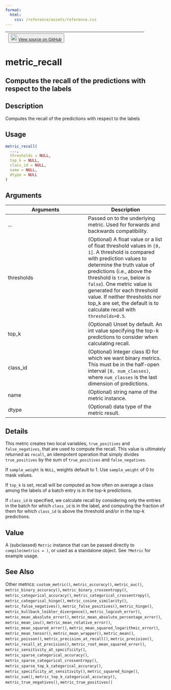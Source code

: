 ```yaml
---
format:
  html:
    css: /reference/assets/reference.css
---
```


| <button class="button"> ![](/reference/assets/GitHub-Mark-32px.png){width="20"} [View source on GitHub](https://github.com/rstudio/keras//blob/main/R/metrics.R#L358) </button> |
|:------------------------------:|:--------------------------------------:|

# metric_recall

## Computes the recall of the predictions with respect to the labels

## Description
Computes the recall of the predictions with respect to the labels 


## Usage
```r
metric_recall( 
  ..., 
  thresholds = NULL, 
  top_k = NULL, 
  class_id = NULL, 
  name = NULL, 
  dtype = NULL 
) 
```

## Arguments
|Arguments|Description|
|---|---|
| ... | Passed on to the underlying metric. Used for forwards and backwards compatibility. |
| thresholds | (Optional) A float value or a list of float threshold values in `[0, 1]`. A threshold is compared with prediction values to determine the truth value of predictions (i.e., above the threshold is `true`, below is `false`). One metric value is generated for each threshold value. If neither thresholds nor top_k are set, the default is to calculate recall with `thresholds=0.5`. |
| top_k | (Optional) Unset by default. An int value specifying the top-k predictions to consider when calculating recall. |
| class_id | (Optional) Integer class ID for which we want binary metrics. This must be in the half-open interval `[0, num_classes)`, where `num_classes` is the last dimension of predictions. |
| name | (Optional) string name of the metric instance. |
| dtype | (Optional) data type of the metric result. |

## Details

This metric creates two local variables, `true_positives` and `false_negatives`, that are used to compute the recall. This value is ultimately returned as `recall`, an idempotent operation that simply divides `true_positives` by the sum of `true_positives` and `false_negatives`. 

If `sample_weight` is `NULL`, weights default to 1. Use `sample_weight` of 0 to mask values. 

If `top_k` is set, recall will be computed as how often on average a class among the labels of a batch entry is in the top-k predictions. 

If `class_id` is specified, we calculate recall by considering only the entries in the batch for which `class_id` is in the label, and computing the fraction of them for which `class_id` is above the threshold and/or in the top-k predictions. 


## Value
A (subclassed) `Metric` instance that can be passed directly to `compile(metrics = )`, or used as a standalone object. See `?Metric` for example usage. 



## See Also
Other metrics:  `custom_metric()`, `metric_accuracy()`, `metric_auc()`, `metric_binary_accuracy()`, `metric_binary_crossentropy()`, `metric_categorical_accuracy()`, `metric_categorical_crossentropy()`, `metric_categorical_hinge()`, `metric_cosine_similarity()`, `metric_false_negatives()`, `metric_false_positives()`, `metric_hinge()`, `metric_kullback_leibler_divergence()`, `metric_logcosh_error()`, `metric_mean_absolute_error()`, `metric_mean_absolute_percentage_error()`, `metric_mean_iou()`, `metric_mean_relative_error()`, `metric_mean_squared_error()`, `metric_mean_squared_logarithmic_error()`, `metric_mean_tensor()`, `metric_mean_wrapper()`, `metric_mean()`, `metric_poisson()`, `metric_precision_at_recall()`, `metric_precision()`, `metric_recall_at_precision()`, `metric_root_mean_squared_error()`, `metric_sensitivity_at_specificity()`, `metric_sparse_categorical_accuracy()`, `metric_sparse_categorical_crossentropy()`, `metric_sparse_top_k_categorical_accuracy()`, `metric_specificity_at_sensitivity()`, `metric_squared_hinge()`, `metric_sum()`, `metric_top_k_categorical_accuracy()`, `metric_true_negatives()`, `metric_true_positives()`

